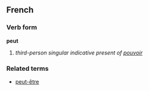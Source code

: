 ==French==
===Verb form===
'''peut'''

# ''third-person singular indicative present of [[pouvoir]]''

===Related terms===
*[[peut-être]]